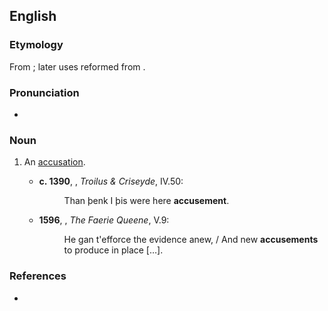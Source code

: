 ==English==

===Etymology===
From {{etyl|frm|en}} {{term|acusement|lang=frm}}; later uses reformed from {{suffix|accuse|ment|lang=en}}.

===Pronunciation===
* {{a|UK}} {{IPA|/əˈkjuːzmənt/|lang=en}}

===Noun===
{{en-noun}}

# {{context|now|_|rare|lang=en}} An [[accusation]]. {{defdate|from 14th c.}}
#* '''c. 1390''', {{w|Geoffrey Chaucer}}, ''Troilus & Criseyde'', IV.50:
#*: Than þenk I þis were here '''accusement'''.
#* '''1596''', {{w|Edmund Spenser}}, ''The Faerie Queene'', V.9:
#*: He gan t'efforce the evidence anew, / And new '''accusements''' to produce in place […].

===References===
* {{R:Webster 1913}}